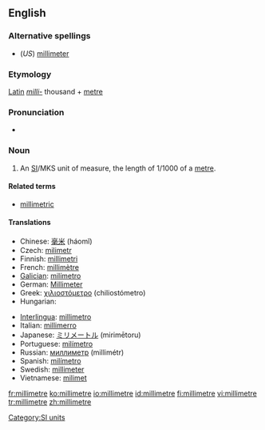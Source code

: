==English==

===Alternative spellings===
* (''US'') [[millimeter]]

===Etymology===
[[Latin]] ''[[milli-]]'' thousand + [[metre]]

===Pronunciation===
* {{audio|en-us-millimetre.ogg|Audio (US)}}

===Noun===
{{en-noun}}

# {{UK}} An [[SI#Abbreviation|SI]]/MKS unit of measure, the length of 1/1000 of a [[metre]].

====Related terms====
* [[millimetric]]

====Translations====
{{trans-top|unit of measure}}
* Chinese: [[毫米]] (háomǐ)
* Czech: [[milimetr]] {{m}}
* Finnish: [[millimetri]]
* French: [[millimètre]] {{m}}
* [[Galician]]: [[milímetro]] {{m}}
* German: [[Millimeter]] {{m}}
* Greek: [[χιλιοστόμετρο]] (chiliostómetro)
* Hungarian: {{t|hu|milliméter}}
{{trans-mid}}
* [[Interlingua]]: [[millimetro]]
* Italian: [[millimerro]]
* Japanese: [[ミリメートル]] (mirimētoru)
* Portuguese: [[milímetro]] {{m}}
* Russian: [[миллиметр]] (millimétr) {{m}}
* Spanish: [[milímetro]] {{m}}
* Swedish: [[millimeter]] {{c}}
* Vietnamese: [[milimet]]
{{trans-bottom}}

[[Category:SI units]]

[[fr:millimetre]]
[[ko:millimetre]]
[[io:millimetre]]
[[id:millimetre]]
[[fi:millimetre]]
[[vi:millimetre]]
[[tr:millimetre]]
[[zh:millimetre]]